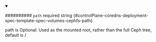 
<details className="config-field" data-expandable="false" open>
<summary>

########## `path` <span className="config-field-required" data-required="false">required</span> <span className="config-field-type">string</span> <span className="config-field-default"></span> <span className="config-field-enum"></span> {#controlPlane-coredns-deployment-spec-template-spec-volumes-cephfs-path}

path is Optional: Used as the mounted root, rather than the full Ceph tree, default is /

</summary>



</details>
